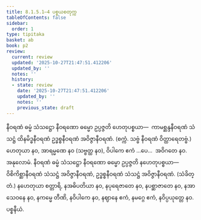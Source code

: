 ```yaml
---
title: 8.1.5.1–4 ပစ္စယစတုက္က
tableOfContents: false
sidebar:
  order: 1
type: tipitaka
basket: ab
book: p2
review:
  current: review
  updated: '2025-10-27T21:47:51.412206'
  updated_by: ''
  notes: ''
  history:
  - state: review
    date: '2025-10-27T21:47:51.412206'
    updated_by: ''
    notes: ''
    previous_state: draft
---
```



<ReviewStatus review={frontmatter.review} showDetails={true} />

<HypothesisAnnotation frontmatter={frontmatter} />

<DynamicBreadcrumb />

<Division number="21" book="p2" e="ch" v="38" p="216">

<Paragraph number="1932" book="p2">
နီဝရဏံ ဓမ္မံ သံသဋ္ဌော နီဝရဏော ဓမ္မော ဥပ္ပဇ္ဇတိ ဟေတုပစ္စယာ—  ကာမစ္ဆန္ဒနီဝရဏံ သံသဋ္ဌံ ထိနမိဒ္ဓနီဝရဏံ ဥဒ္ဓစ္စနီဝရဏံ အဝိဇ္ဇာနီဝရဏံ. (စက္ကံ. သဗ္ဗံ နီဝရဏံ ဝိတ္ထာရေတဗ္ဗံ.)
</Paragraph>

</Division>
<Division number="22" book="p2" e="ch" v="38" p="216">

<Paragraph number="1933" book="p2">
ဟေတုယာ နဝ, အာရမ္မဏေ နဝ (သဗ္ဗတ္ထ နဝ), ဝိပါကေ ဧကံ …ပေ…  အဝိဂတေ နဝ.

</Paragraph>
</Division>

<Paragraph number="1934" type="center" book="p2">
အနုလောမံ.


</Paragraph>

<Division number="23" book="p2" e="ch" v="38" p="217">

<Paragraph number="1935" book="p2">
နီဝရဏံ ဓမ္မံ သံသဋ္ဌော နီဝရဏော ဓမ္မော ဥပ္ပဇ္ဇတိ နဟေတုပစ္စယာ—  ဝိစိကိစ္ဆာနီဝရဏံ သံသဋ္ဌံ အဝိဇ္ဇာနီဝရဏံ, ဥဒ္ဓစ္စနီဝရဏံ သံသဋ္ဌံ အဝိဇ္ဇာနီဝရဏံ. (သံခိတ္တံ.)
</Paragraph>

</Division>
<Division number="24" book="p2" e="ch" v="38" p="217">

<Paragraph number="1936" book="p2">
နဟေတုယာ စတ္တာရိ, နအဓိပတိယာ နဝ, နပုရေဇာတေ နဝ, နပစ္ဆာဇာတေ နဝ, နအာသေဝနေ နဝ, နကမ္မေ တီဏိ, နဝိပါကေ နဝ, နဈာနေ ဧကံ, နမဂ္ဂေ ဧကံ, နဝိပ္ပယုတ္တေ နဝ.

</Paragraph>
</Division>

<Paragraph number="1937" type="center" book="p2">
ပစ္စနီယံ.
</Paragraph>